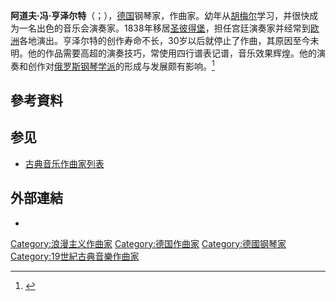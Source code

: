 {{Infobox classical
| 中文名       = 亨泽尔特
| 画像         = Adolf von Henselt - portrait part.jpg
| 附注         =      
| 原文名       = Adolf von Henselt
| 国别         = 德国    
| 出生日期     = {{birth date|1814|5|12}}
| 出生地       = 施瓦巴赫
| 逝世日期     = {{death date and age|1889|10|10|1814|5|12}}
| 逝世地       = 波兰鹿山
| 所属时期     = 浪漫主义
| 所属乐派     =  
| 擅长作品类型 = 钢琴曲
| 代表作       = 钢琴协奏曲，24首钢琴练习曲
| 师从         = [[胡梅尔|胡梅尔]]
| 学生         = 
| 官方网站     = 
}}

'''阿道夫·冯·亨泽尔特'''（{{lang-de|Adolf von Henselt}}；{{bd|1814年|5月12日|1889年|10月10日|catIdx=H}}），[[德国|德国]]钢琴家，作曲家。幼年从[[胡梅尔|胡梅尔]]学习，并很快成为一名出色的音乐会演奏家。1838年移居[[圣彼得堡|圣彼得堡]]，担任宫廷演奏家并经常到[[欧洲|欧洲]]各地演出。亨泽尔特的创作寿命不长，30岁以后就停止了作曲，其原因至今未明。他的作品需要高超的演奏技巧，常使用四行谱表记谱，音乐效果辉煌。他的演奏和创作对[[俄罗斯钢琴学派|俄罗斯钢琴学派]]的形成与发展颇有影响。<ref>{{Cite web |url=http://www.classical-composers.org/comp/henselt |title=存档副本 |access-date=2009-12-01 |archive-date=2014-01-02 |archive-url=https://web.archive.org/web/20140102192205/http://www.classical-composers.org/comp/henselt |dead-url=no }}</ref>

== 參考資料 ==
 <references/>

== 参见 ==
* [[古典音乐作曲家列表|古典音乐作曲家列表]]

== 外部連結 ==
* {{IMSLP|id=Henselt%2C_Adolf_von}}

{{Authority control}}

{{DEFAULTSORT:Henselt, Adolf Von}}
[[Category:浪漫主义作曲家|Category:浪漫主义作曲家]]
[[Category:德国作曲家|Category:德国作曲家]]
[[Category:德國钢琴家|Category:德國钢琴家]]
[[Category:19世紀古典音樂作曲家|Category:19世紀古典音樂作曲家]]